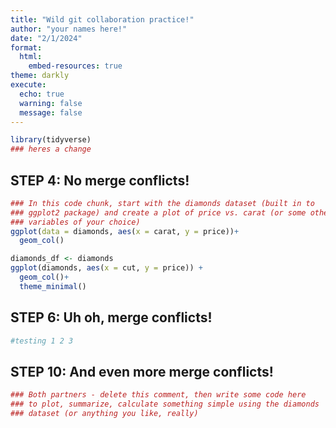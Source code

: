 ```yaml
---
title: "Wild git collaboration practice!"
author: "your names here!"
date: "2/1/2024"
format: 
  html:
    embed-resources: true
theme: darkly
execute:
  echo: true
  warning: false
  message: false
---
```


```r
library(tidyverse)
### heres a change
```

## STEP 4: No merge conflicts!

```r
### In this code chunk, start with the diamonds dataset (built in to
### ggplot2 package) and create a plot of price vs. carat (or some other
### variables of your choice)
ggplot(data = diamonds, aes(x = carat, y = price))+
  geom_col()
```

```r
diamonds_df <- diamonds
ggplot(diamonds, aes(x = cut, y = price)) +
  geom_col()+
  theme_minimal()
```

## STEP 6: Uh oh, merge conflicts!

```r
#testing 1 2 3
```

## STEP 10: And even more merge conflicts!

```r
### Both partners - delete this comment, then write some code here
### to plot, summarize, calculate something simple using the diamonds
### dataset (or anything you like, really)
```
